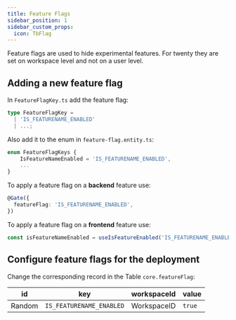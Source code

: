 ---
title: Feature Flags
sidebar_position: 1
sidebar_custom_props:
  icon: TbFlag
---

Feature flags are used to hide experimental features. For twenty they are set on workspace level and not on a user level.

## Adding a new feature flag

In `FeatureFlagKey.ts` add the feature flag:

```ts
type FeatureFlagKey =
  | 'IS_FEATURENAME_ENABLED'
  | ...;
```

Also add it to the enum in `feature-flag.entity.ts`:

```ts
enum FeatureFlagKeys {
    IsFeatureNameEnabled = 'IS_FEATURENAME_ENABLED',
    ...
}
```



To apply a feature flag on a **backend** feature use:

```ts
@Gate({
  featureFlag: 'IS_FEATURENAME_ENABLED',
})
```

To apply a feature flag on a **frontend** feature use:

```ts
const isFeatureNameEnabled = useIsFeatureEnabled('IS_FEATURENAME_ENABLED');
```


## Configure feature flags for the deployment

Change the corresponding record in the Table `core.featureFlag`:

| id       | key                      | workspaceId   | value  |
|----------|--------------------------|---------------|--------|
|  Random  | `IS_FEATURENAME_ENABLED` |  WorkspaceID  | `true` |
